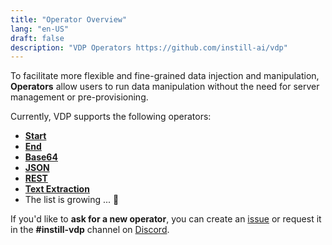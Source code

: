 ```yaml
---
title: "Operator Overview"
lang: "en-US"
draft: false
description: "VDP Operators https://github.com/instill-ai/vdp"
---
```


To facilitate more flexible and fine-grained data injection and manipulation, **Operators** allow users to run data manipulation without the need for server management or pre-provisioning.

Currently, VDP supports the following operators:

- [**Start**](start)
- [**End**](end)
- [**Base64**](base64)
- [**JSON**](json)
- [**REST**](rest)
- [**Text Extraction**](textextraction)
- The list is growing ... 🌱

If you'd like to **ask for a new operator**, you can create an [issue](https://github.com/instill-ai/community/issues) or request it in the **#instill-vdp** channel on [Discord](https://discord.gg/sevxWsqpGh).

